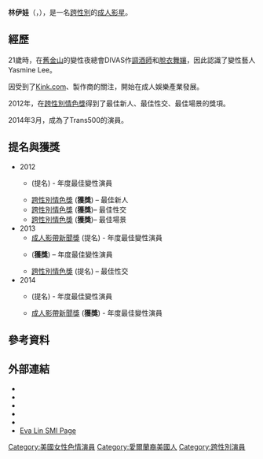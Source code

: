 {{expand|time=2016-02-06T12:56:45+00:00}}
{{Adult bio
| name            = 林伊娃 <br/>Eva Lin
| gender          = shemale
| image           = [[File:Exxxotica_AC_2014_-_Eva_Lin.jpg|250px]]
| caption         = 
| birth           = {{birth date and age|1985|5|4}}
| location        = {{PHI}}
| Residence        = {{USA}}
| birthname       = 
| spouse          = 
| height          = {{height|ft=5|in=9}}
| weight          = {{convert|130|lb|kg st|abbr=on}}
| measurements    = 81G-64-86
| measureispenis  = 
| shoe size       = 
| eye color       = 
| hair color      = 
| ethnicity       = 
| skin color      = 
| blood           = 
| alias           = 
| orientation     = 
| number of films = 26（根據[[IAFD|IAFD]]）
| homepage        = 
| iafd            = 
| egafd           = 
| bgafd           = 
| imdb            = 
| afdb            = 
| eurobabeindex   = 
| spelling        = 
}}
'''林伊娃'''（{{lang-en|Eva Lin}}，{{bd|1985年|5月4日||}}），是一名[[跨性別女性|跨性別]]的[[色情演員|成人影星]]。


==經歷==
21歲時，在[[舊金山|舊金山]]的變性夜總會DIVAS作[[調酒師|調酒師]]和[[脫衣舞孃|脫衣舞孃]]，因此認識了變性藝人Yasmine Lee。

因受到了[[Kink.com|Kink.com]]、{{link-en|Grooby Productions|Grooby Productions}}製作商的關注，開始在成人娛樂產業發展。

2012年，在[[跨性別情色獎|跨性別情色獎]]得到了最佳新人、最佳性交、最佳場景的獎項。

2014年3月，成為了Trans500的演員。

==提名與獲獎==
*2012 
**{{link-en|都市成人獎|Urban X Award}} (提名) - 年度最佳變性演員
**[[跨性別情色獎|跨性別情色獎]] ('''獲獎''') – 最佳新人
**[[跨性別情色獎|跨性別情色獎]] ('''獲獎''')– 最佳性交
**[[跨性別情色獎|跨性別情色獎]] ('''獲獎''')– 最佳場景 
*2013
**[[成人影帶新聞獎|成人影帶新聞獎]] (提名) - 年度最佳變性演員
**{{link-en|成人產業獎|XBIZ Award}} ('''獲獎''') – 年度最佳變性演員
**[[跨性別情色獎|跨性別情色獎]] (提名) – 最佳性交
*2014 
**{{link-en|成人產業獎|XBIZ Award}} (提名) - 年度最佳變性演員
**[[成人影帶新聞獎|成人影帶新聞獎]] ('''獲獎''') - 年度最佳變性演員



==參考資料==
{{Reflist}}
{{Translation/Ref|lang=en|article=Eva Lin|oldid=}}
</div>


==外部連結==
{{Commonscat|Eva Lin|林伊娃}}
* {{Official website}}
* {{IMDb name}}
* {{Twitter|EvaXXXLin}}
* {{iafd name|EvaLin|female|Eva Lin}}
* {{afdb name|id=60712|gender=male|name=Eva Lin}}
*[https://web.archive.org/web/20160304044315/http://shemalemodelindex.com/models/Eva-Lin.html Eva Lin SMI Page]



{{DEFAULTSORT:Lin, Eva}}
[[Category:美國女性色情演員|Category:美國女性色情演員]]
[[Category:愛爾蘭裔美國人|Category:愛爾蘭裔美國人]]
[[Category:跨性別演員|Category:跨性別演員]]